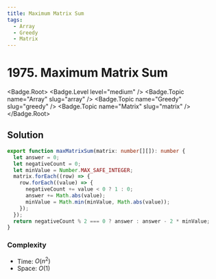 ```yaml
---
title: Maximum Matrix Sum
tags:
  - Array
  - Greedy
  - Matrix
---
```


# 1975. Maximum Matrix Sum

<Badge.Root>
  <Badge.Level level="medium" />
  <Badge.Topic name="Array" slug="array" />
  <Badge.Topic name="Greedy" slug="greedy" />
  <Badge.Topic name="Matrix" slug="matrix" />
</Badge.Root>

## Solution

```typescript filename="solution.ts" copy
export function maxMatrixSum(matrix: number[][]): number {
  let answer = 0;
  let negativeCount = 0;
  let minValue = Number.MAX_SAFE_INTEGER;
  matrix.forEach((row) => {
    row.forEach((value) => {
      negativeCount += value < 0 ? 1 : 0;
      answer += Math.abs(value);
      minValue = Math.min(minValue, Math.abs(value));
    });
  });
  return negativeCount % 2 === 0 ? answer : answer - 2 * minValue;
}
```

### Complexity

- Time: $O(n^2)$
- Space: $O(1)$

<ProblemLink
  codingSite="leetcode"
  href="https://leetcode.com/problems/maximum-matrix-sum"
  title="Maximum Matrix Sum"
/>
